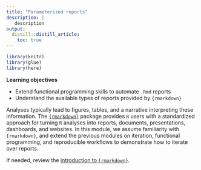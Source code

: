 ```yaml
---
title: "Parameterized reports"
description: | 
   description
output: 
  distill::distill_article:
    toc: true
---
```


```r

library(knitr)
library(glue)
library(here)

```

::: {.obj}
**Learning objectives**

-   Extend functional programming skills to automate `.Rmd` reports  
-   Understand the available types of reports provided by `{rmarkdown}`  
:::

Analyses typically lead to figures, tables, and a narrative interpreting these information. The [`{rmarkdown}`](https://rmarkdown.rstudio.com/) package provides `R` users with a standardized approach for turning `R` analyses into reports, documents, presentations, dashboards, and websites. In this module, we assume familiarity with `{rmarkdown}`, and extend the previous modules on iteration, functional programming, and reproducible workflows to demonstrate how to iterate over reports.

<aside>
If needed, review the [introduction to `{rmarkdown}`](../intro/m_intro_Rmarkdown.html).
</aside>


## 

